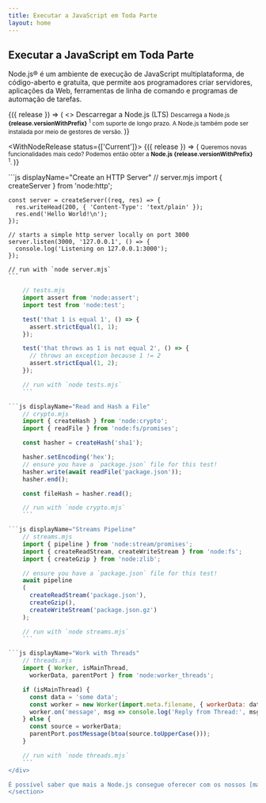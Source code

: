 ```yaml
---
title: Executar a JavaScript em Toda Parte
layout: home
---
```


<section>
<WithBadge section="index" />

<div>
<h1 className="special">Executar a JavaScript em Toda Parte</h1>

Node.js® é um ambiente de execução de JavaScript multiplataforma,
de código-aberto e gratuita, que permite aos programadores criar servidores, aplicações
da Web, ferramentas de linha de comando e programas de automação de tarefas.

</div>

<div>
<WithNodeRelease status={['LTS']}>
{({ release }) => (
<>
<DownloadButton release={release}>Descarregar a Node.js (LTS)</DownloadButton>
<small>
Descarrega a Node.js <b>{release.versionWithPrefix}</b>
<sup title="Downloads a Node.js installer for your current platform">1</sup> com suporte de longo prazo.
A Node.js também pode ser instalada por meio de <Link href="/download">gestores de versão</Link>.
</small>
</>
)}
</WithNodeRelease>

<WithNodeRelease status={['Current']}>
{({ release }) => (
<small>
Queremos novas funcionalidades mais cedo?
Podemos então obter a <b>Node.js <DownloadLink release={release}>{release.versionWithPrefix}</DownloadLink></b>
<sup title="Descarrega um instalador da Node.js para a nossa plataforma atual">1</sup>.
</small>
)}
</WithNodeRelease>
</div>
</section>

<section>
<div>
```js displayName="Create an HTTP Server"
    // server.mjs
    import { createServer } from 'node:http';

    const server = createServer((req, res) => {
      res.writeHead(200, { 'Content-Type': 'text/plain' });
      res.end('Hello World!\n');
    });

    // starts a simple http server locally on port 3000
    server.listen(3000, '127.0.0.1', () => {
      console.log('Listening on 127.0.0.1:3000');
    });

    // run with `node server.mjs`
    ```

````js displayName="Write Tests"
    // tests.mjs
    import assert from 'node:assert';
    import test from 'node:test';

    test('that 1 is equal 1', () => {
      assert.strictEqual(1, 1);
    });

    test('that throws as 1 is not equal 2', () => {
      // throws an exception because 1 != 2
      assert.strictEqual(1, 2);
    });

    // run with `node tests.mjs`
    ```

```js displayName="Read and Hash a File"
    // crypto.mjs
    import { createHash } from 'node:crypto';
    import { readFile } from 'node:fs/promises';

    const hasher = createHash('sha1');

    hasher.setEncoding('hex');
    // ensure you have a `package.json` file for this test!
    hasher.write(await readFile('package.json'));
    hasher.end();

    const fileHash = hasher.read();

    // run with `node crypto.mjs`
    ```

```js displayName="Streams Pipeline"
    // streams.mjs
    import { pipeline } from 'node:stream/promises';
    import { createReadStream, createWriteStream } from 'node:fs';
    import { createGzip } from 'node:zlib';

    // ensure you have a `package.json` file for this test!
    await pipeline
    (
      createReadStream('package.json'),
      createGzip(),
      createWriteStream('package.json.gz')
    );

    // run with `node streams.mjs`
    ```

```js displayName="Work with Threads"
    // threads.mjs
    import { Worker, isMainThread,
      workerData, parentPort } from 'node:worker_threads';

    if (isMainThread) {
      const data = 'some data';
      const worker = new Worker(import.meta.filename, { workerData: data });
      worker.on('message', msg => console.log('Reply from Thread:', msg));
    } else {
      const source = workerData;
      parentPort.postMessage(btoa(source.toUpperCase()));
    }

    // run with `node threads.mjs`
    ```
</div>

É possível saber que mais a Node.js consegue oferecer com os nossos [materiais de estudo](/learn).
</section>
````
